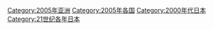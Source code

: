 {{Commonscat|2005 in Japan}}
{{Year by category
|m=2
|c=0
|d=0
|y=5
|cat=日本
|sortkey=Japan
|parent=21世纪各年日本
|subcat=2005年亚洲
}}

[[Category:2005年亚洲|Category:2005年亚洲]]
[[Category:2005年各国|Category:2005年各国]]
[[Category:2000年代日本|Category:2000年代日本]]
[[Category:21世纪各年日本|Category:21世纪各年日本]]